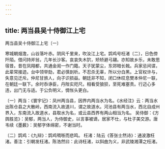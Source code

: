 ```yaml
---
---
---
```

title: 两当县吴十侍御江上宅
---



两当县吴十侍御江上宅〔一〕


寒城朝烟澹，山谷落叶赤。阴风千里来，吹汝江上宅。鹍鸡号枉渚〔二〕，日色傍阡陌。借问持斧翁，几年长沙客。哀哀失木狖，矫矫避弓翮。亦知故乡乐，未敢思宿昔。昔在凤翔都，共通金闺一作门籍。天子犹蒙尘，东郊暗长戟。兵家忌间谍，此辈常接迹。台中领举劾，君必慎剖析。不忍杀无辜，所以分白黑。上官权许与，失意见迁斥。仲尼甘旅人，向子识损益。朝廷非不知，闭口休叹息樊本仲尼一联，在朝廷一联下。余时忝诤臣，丹陛实咫尺。相看受狼狈，至死难塞责。行迈心多违，出门无与适。于公负明义，惆怅头更白。

〔一〕两当：《寰宇记》：凤州两当县，因界内两当水为名。《水经注》云：两当水出陈仓县之大散岭，西南流入故道川，谓之故道水。河池县有两当水，西北自成州界入，东南流入故道水，县取水为名，或云县西界有两山相当为名。 吴侍御：《方舆胜览》：吴郁，两当人，为侍御史，以言事被谪，居家不仕，与杜子美交游。唐韦续《墨薮》：吴郁字体绵密，不谢当时。

〔二〕鹍鸡：《九辩》：鹍鸡啁哳而悲鸣。 枉渚：陆云《答张士然诗》：通波激枉渚。善注：引朝发枉渚。陈浩然曰：此诗枉渚，以斜曲为义，非武陵湘潭之枉渚。
